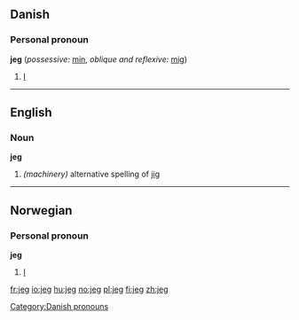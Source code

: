 ==Danish==
===Personal pronoun===
'''jeg''' (''possessive:'' [[min]], ''oblique and reflexive:'' [[mig]])

# [[I]]

[[Category:Danish pronouns]]

----

==English==
===Noun===
'''jeg'''
#''(machinery)'' alternative spelling of [[jig]]

----

==Norwegian==
===Personal pronoun===
'''jeg'''
# [[I]]

[[fr:jeg]]
[[io:jeg]]
[[hu:jeg]]
[[no:jeg]]
[[pl:jeg]]
[[fi:jeg]]
[[zh:jeg]]
